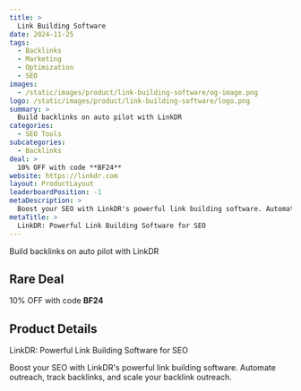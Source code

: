 ```yaml
---
title: >
  Link Building Software
date: 2024-11-25
tags:
  - Backlinks
  - Marketing
  - Optimization
  - SEO
images:
  - /static/images/product/link-building-software/og-image.png
logo: /static/images/product/link-building-software/logo.png
summary: >
  Build backlinks on auto pilot with LinkDR
categories:
  - SEO Tools
subcategories:
  - Backlinks
deal: >
  10% OFF with code **BF24**
website: https://linkdr.com
layout: ProductLayout
leaderboardPosition: -1
metaDescription: >
  Boost your SEO with LinkDR's powerful link building software. Automate outreach, track backlinks, and scale your backlink outreach.
metaTitle: >
  LinkDR: Powerful Link Building Software for SEO
---
```

Build backlinks on auto pilot with LinkDR

## Rare Deal

10% OFF with code **BF24**

## Product Details

LinkDR: Powerful Link Building Software for SEO

Boost your SEO with LinkDR's powerful link building software. Automate outreach, track backlinks, and scale your backlink outreach.
